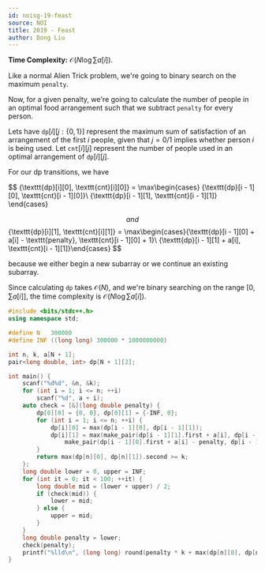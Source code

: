 ```yaml
---
id: noisg-19-feast
source: NOI
title: 2019 - Feast
author: Dong Liu
---
```


**Time Complexity:** $\mathcal{O}(N\log{\sum a[i]})$.

<LanguageSection>

<CPPSection>

Like a normal Alien Trick problem, we're going to binary search on the maximum $\texttt{penalty}$.

Now, for a given penalty, we're going to calculate the number of people in an optimal food arrangement such that we subtract $\texttt{penalty}$ for every person.

Lets have $\texttt{dp}[i][j:\{0,1\}]$ represent the maximum sum of satisfaction of an arrangement of the first $i$ people, given that $j=0/1$ implies whether person $i$ is being used. Let $\texttt{cnt}[i][j]$ represent the number of people used in an optimal arrangement of $\texttt{dp}[i][j]$.  

For our dp transitions, we have

$$
\{\texttt{dp}[i][0], \texttt{cnt}[i][0]\} = 
\max\begin{cases} \{\texttt{dp}[i - 1][0], \texttt{cnt}[i - 1][0]\}\\
\{\texttt{dp}[i - 1][1], \texttt{cnt}[i - 1][1]\}
\end{cases}

$$
and 
$$
\{\texttt{dp}[i][1], \texttt{cnt}[i][1]\} = 
\max\begin{cases}\{\texttt{dp}[i - 1][0] + a[i] - \texttt{penalty}, \texttt{cnt}[i - 1][0] + 1\}\\
\{\texttt{dp}[i - 1][1] + a[i], \texttt{cnt}[i - 1][1]\}\end{cases}
$$

because we either begin a new subarray or we continue an existing subarray.

Since calculating $\texttt{dp}$ takes $\mathcal O(N)$, and we're binary searching on the range $[0, \sum a[i]]$, the time complexity is $\mathcal{O}(N\log{\sum a[i]})$.

```cpp
#include <bits/stdc++.h>
using namespace std;

#define N	300000
#define INF	((long long) 300000 * 1000000000)

int n, k, a[N + 1];
pair<long double, int> dp[N + 1][2];

int main() {
	scanf("%d%d", &n, &k);
	for (int i = 1; i <= n; ++i)
		scanf("%d", a + i);
	auto check = [&](long double penalty) {
		dp[0][0] = {0, 0}, dp[0][1] = {-INF, 0};
		for (int i = 1; i <= n; ++i) {
			dp[i][0] = max(dp[i - 1][0], dp[i - 1][1]);
			dp[i][1] = max(make_pair(dp[i - 1][1].first + a[i], dp[i - 1][1].second),
				make_pair(dp[i - 1][0].first + a[i] - penalty, dp[i - 1][0].second + 1));
		}
		return max(dp[n][0], dp[n][1]).second >= k;
	};
	long double lower = 0, upper = INF;
	for (int it = 0; it < 100; ++it) {
		long double mid = (lower + upper) / 2;
		if (check(mid)) {
			lower = mid;
		} else {
			upper = mid;
		}
	}
	long double penalty = lower;
	check(penalty);
	printf("%lld\n", (long long) round(penalty * k + max(dp[n][0], dp[n][1]).first));
}
```

</CPPSection>

</LanguageSection>
